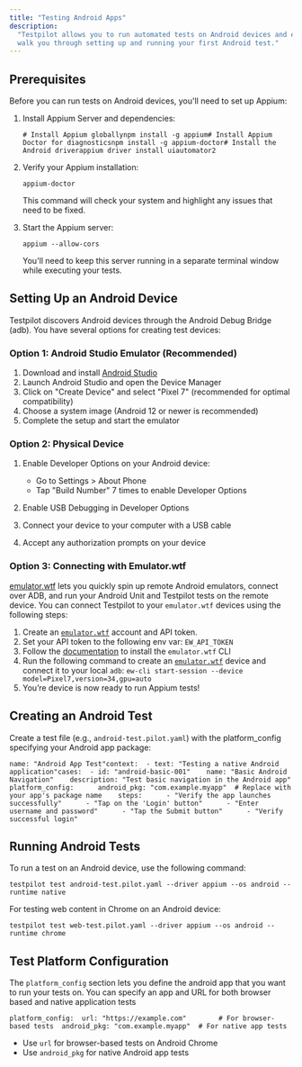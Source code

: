 ```yaml
---
title: "Testing Android Apps"
description:
  "Testpilot allows you to run automated tests on Android devices and emulators. This guide will
  walk you through setting up and running your first Android test."
---
```


## Prerequisites[​](#prerequisites "Direct link to Prerequisites")

Before you can run tests on Android devices, you'll need to set up Appium:

1. Install Appium Server and dependencies:

   ```
   # Install Appium globallynpm install -g appium# Install Appium Doctor for diagnosticsnpm install -g appium-doctor# Install the Android driverappium driver install uiautomator2
   ```

2. Verify your Appium installation:

   ```
   appium-doctor
   ```

   This command will check your system and highlight any issues that need to be fixed.

3. Start the Appium server:

   ```
   appium --allow-cors
   ```

   You'll need to keep this server running in a separate terminal window while executing your tests.

## Setting Up an Android Device[​](#setting-up-an-android-device "Direct link to Setting Up an Android Device")

Testpilot discovers Android devices through the Android Debug Bridge (adb). You have several options
for creating test devices:

### Option 1: Android Studio Emulator (Recommended)[​](#option-1-android-studio-emulator-recommended "Direct link to Option 1: Android Studio Emulator (Recommended)")

1. Download and install [Android Studio](https://developer.android.com/studio)
2. Launch Android Studio and open the Device Manager
3. Click on "Create Device" and select "Pixel 7" (recommended for optimal compatibility)
4. Choose a system image (Android 12 or newer is recommended)
5. Complete the setup and start the emulator

### Option 2: Physical Device[​](#option-2-physical-device "Direct link to Option 2: Physical Device")

1. Enable Developer Options on your Android device:
   - Go to Settings > About Phone
   - Tap "Build Number" 7 times to enable Developer Options

2. Enable USB Debugging in Developer Options

3. Connect your device to your computer with a USB cable

4. Accept any authorization prompts on your device

### Option 3: Connecting with Emulator.wtf[​](#option-3-connecting-with-emulatorwtf "Direct link to Option 3: Connecting with Emulator.wtf")

[emulator.wtf](https://emulator.wtf) lets you quickly spin up remote Android emulators, connect over
ADB, and run your Android Unit and Testpilot tests on the remote device. You can connect Testpilot
to your `emulator.wtf` devices using the following steps:

1. Create an [`emulator.wtf`](http://emulator.wtf) account and API token.
2. Set your API token to the following env var: `EW_API_TOKEN`
3. Follow the [documentation](https://docs.emulator.wtf/integrations/cli/) to install the
   `emulator.wtf` CLI
4. Run the following command to create an [`emulator.wtf`](http://emulator.wtf) device and connect
   it to your local `adb`: `ew-cli start-session --device model=Pixel7,version=34,gpu=auto`
5. You’re device is now ready to run Appium tests!

## Creating an Android Test[​](#creating-an-android-test "Direct link to Creating an Android Test")

Create a test file (e.g., `android-test.pilot.yaml`) with the platform_config specifying your
Android app package:

```
name: "Android App Test"context:  - text: "Testing a native Android application"cases:  - id: "android-basic-001"    name: "Basic Android Navigation"    description: "Test basic navigation in the Android app"    platform_config:      android_pkg: "com.example.myapp"  # Replace with your app's package name    steps:      - "Verify the app launches successfully"      - "Tap on the 'Login' button"      - "Enter username and password"      - "Tap the Submit button"      - "Verify successful login"
```

## Running Android Tests[​](#running-android-tests "Direct link to Running Android Tests")

To run a test on an Android device, use the following command:

```
testpilot test android-test.pilot.yaml --driver appium --os android --runtime native
```

For testing web content in Chrome on an Android device:

```
testpilot test web-test.pilot.yaml --driver appium --os android --runtime chrome
```

## Test Platform Configuration[​](#test-platform-configuration "Direct link to Test Platform Configuration")

The `platform_config` section lets you define the android app that you want to run your tests on.
You can specify an app and URL for both browser based and native application tests

```
platform_config:  url: "https://example.com"        # For browser-based tests  android_pkg: "com.example.myapp"  # For native app tests
```

- Use `url` for browser-based tests on Android Chrome
- Use `android_pkg` for native Android app tests
